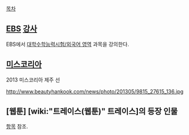 [[목차]]
== [[한국교육방송공사|EBS]] [[강사]] ==
EBS에서 [[대학수학능력시험/외국어 영역]] 과목을 강의한다.

== [[미스코리아]] ==
2013 미스코리아 제주 선

http://www.beautyhankook.com/news/photo/201305/9815_27615_136.jpg

== [웹툰] [wiki:"트레이스(웹툰)" 트레이스]의 등장 인물 ==
[[윤연주(트레이스)|항목]] 참조.
